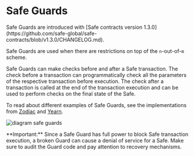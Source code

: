 
# Safe Guards

<Callout type='info' emoji='ℹ️'>
  Safe Guards are introduced with [Safe contracts version
  1.3.0](https://github.com/safe-global/safe-contracts/blob/v1.3.0/CHANGELOG.md).
</Callout>

Safe Guards are used when there are restrictions on top of the `n`-out-of-`m` scheme.

Safe Guards can make checks before and after a Safe transaction. The check before a transaction can programmatically check all the parameters of the respective transaction before execution. The check after a transaction is called at the end of the transaction execution and can be used to perform checks on the final state of the Safe.

To read about different examples of Safe Guards, see the implementations from [Zodiac](https://github.com/gnosis/zodiac-guard-scope) and [Yearn](https://mirror.xyz/yearn-finance-engineering.eth/9uInM_sCrogPBs5qkFSNF6qe-32-0XLN5bty5wKLVqU).

![diagram safe guards](../assets/diagram-safe-guards.png)

<Callout type='error' emoji='‼️'>
  **Important:** Since a Safe Guard has full power to block Safe transaction
  execution, a broken Guard can cause a denial of service for a Safe. Make sure
  to audit the Guard code and pay attention to recovery mechanisms.
</Callout>
